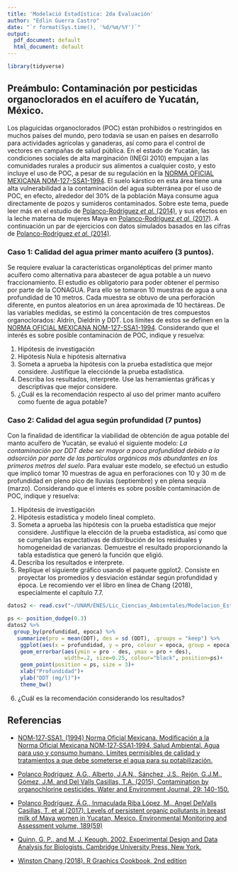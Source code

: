 ```yaml
---
title: 'Modelació Estadística: 2da Evaluación'
author: "Edlin Guerra Castro"
date: "`r format(Sys.time(), '%d/%m/%Y')`"
output:
  pdf_document: default
  html_document: default
---
```


```r
library(tidyverse)
```

## Preámbulo: Contaminación por pesticidas organoclorados en el acuífero de Yucatán, México.

Los plaguicidas organoclorados (POC) están prohibidos o restringidos en muchos países del mundo, pero todavía se usan en países en desarrollo para actividades agrícolas y ganaderas, así como para el control de vectores en campañas de salud pública. En el estado de Yucatán, las condiciones sociales de alta marginación (INEGI 2010) empujan a las comunidades rurales a producir sus alimentos a cualquier costo, y esto incluye el uso de POC, a pesar de su regulación en la [NORMA OFICIAL MEXICANA NOM-127-SSA1-1994](https://pdfs.semanticscholar.org/1275/c2ad256b25ef1c38aa0861909165e5c99a53.pdf?_ga=2.95214868.981706138.1584896444-1578643483.1584896444). El suelo kárstico en esta área tiene una alta vulnerabilidad a la contaminación del agua subterránea por el uso de POC, en efecto, alrededor del 30% de la población Maya consume agua directamente de pozos y sumideros contaminados. Sobre este tema, puede leer más en el estudio de [Polanco-Rodríguez *et al.* (2014)](https://doi.org/10.1111/wej.12080), y sus efectos en la leche materna de mujeres Maya en [Polanco-Rodríguez *et al.* (2017)](https://doi.org/10.1007/s10661-017-5768-y). A continuación un par de ejercicios con datos simulados basados en las cifras de [Polanco-Rodríguez *et al.* (2014)](https://doi.org/10.1111/wej.12080). 

### Caso 1: Calidad del agua primer manto acuífero (3 puntos).

Se requiere evaluar la características organolépticas del primer manto acuífero como alternativa para abastecer de agua potable a un nuevo fraccionamiento. El estudio es obligatorio para poder obtener el permiso por parte de la CONAGUA. Para ello se tomaron 10 muestras de agua a una profundidad de 10 metros. Cada muestra se obtuvo de una perforación diferente, en puntos aleatorios en un área aproximada de 10 hectáreas. De las variables medidas, se estimó la concentación de tres compuestos organoclorados: Aldrín, Dieldrín y DDT. Los límites de estos se definen en la [NORMA OFICIAL MEXICANA NOM-127-SSA1-1994](https://pdfs.semanticscholar.org/1275/c2ad256b25ef1c38aa0861909165e5c99a53.pdf?_ga=2.95214868.981706138.1584896444-1578643483.1584896444). Considerando que el interés es sobre posible contaminación de POC, indique y resuelva:

1. Hipótesis de investigación
2. Hipótesis Nula e hipótesis alternativa
3. Someta a aprueba la hipótesis con la prueba estadística que mejor considere. Justifique la elecciónde la prueba estadística.
4. Describa los resultados, interprete. Use las herramientas gráficas y descriptivas que mejor considere.
5. ¿Cuál es la recomendación respecto al uso del primer manto acuífero como fuente de agua potable?

### Caso 2: Calidad del agua según profundidad (7 puntos)

Con la finalidad de identificar la viabilidad de obtención de agua potable del manto acuífero de Yucatán, se evaluó el siguiente modelo: *La contaminación por DDT debe ser mayor a poca profundidad debido a la adsorción por parte de las partículas orgánicas más abundantes en los primeros metros del suelo*. Para evaluar este modelo, se efectuó un estudio que implicó tomar 10 muestras de agua en perforaciones con 10 y 30 m de profundidad en pleno pico de lluvías (septiembre) y en plena sequía (marzo). Considerando que el interés es sobre posible contaminación de POC, indique y resuelva:

1. Hipótesis de investigación
2. Hipótesis estadística y modelo lineal completo.
3. Someta a aprueba las hipótesis con la prueba estadística que mejor considere. Justifique la elección de la prueba estadística, así como que se cumplan las expectativas de distribución de los residuales y homogeneidad de varianzas. Demuestre el resultado proporcionando la tabla estadística que generó la función que eligió.
4. Describa los resultados e interprete.
5. Replique el siguiente gráfico usando el paquete ggplot2. Consiste en proyectar los promedios y desviación estándar según profundidad y época. Le recomiendo ver el libro en línea de Chang (2018), especialmente el capítulo 7.7. 

```r
datos2 <- read.csv("~/UNAM/ENES/Lic_Ciencias_Ambientales/Modelacion_Estadistica/LCA-ME/Evaluacion_2/datos2.csv", row.names=1)

ps <- position_dodge(0.3)
datos2 %>%
  group_by(profundidad, epoca) %>%
   summarize(pro = mean(DDT), des = sd (DDT), .groups = "keep") %>%
    ggplot(aes(x = profundidad, y = pro, colour = epoca, group = epoca)) +
    geom_errorbar(aes(ymin = pro - des, ymax = pro + des), 
                  width=.2, size=0.25, colour="black", position=ps)+
    geom_point(position = ps, size = 3)+
    xlab("Profundidad")+
    ylab("DDT (mg/l)")+
    theme_bw()
```

6. ¿Cuál es la recomendación considerando los resultados?

## Referencias

- [NOM‐127‐SSA1. (1994) Norma Oficial Mexicana. Modificación a la Norma Oficial Mexicana NOM‐127‐SSA1‐1994, Salud Ambiental. Agua para uso y consumo humano. Límites permisibles de calidad y tratamientos a que debe someterse el agua para su potabilización.](https://pdfs.semanticscholar.org/1275/c2ad256b25ef1c38aa0861909165e5c99a53.pdf?_ga=2.95214868.981706138.1584896444-1578643483.1584896444)

- [Polanco Rodríguez, A.G., Alberto, J.A.N., Sánchez, J.S., Rejón, G.J.M., Gómez, J.M. and Del Valls Casillas, T.A. (2015), Contamination by organochlorine pesticides. Water and Environment Journal, 29: 140-150.](doi:10.1111/wej.12080)
 
- [Polanco Rodríguez, Á.G., Inmaculada Riba López, M., Angel DelValls Casillas, T. et al (2017). Levels of persistent organic pollutants in breast milk of Maya women in Yucatan, Mexico. Environmental Monitoring and Assessment volume, 189(59)](https://doi.org/10.1007/s10661-017-5768-y)

- [Quinn, G. P., and M. J. Keough. 2002. Experimental Design and Data Analysis for Biologists. Cambridge University Press, New York.](https://www.dropbox.com/s/23v88psleistqcp/Experimental%20Design%20and%20Data%20Analysis%20for%20Biologists.pdf?dl=0)

- [Winston Chang (2018). R Graphics Cookbook, 2nd edition](https://r-graphics.org/)

